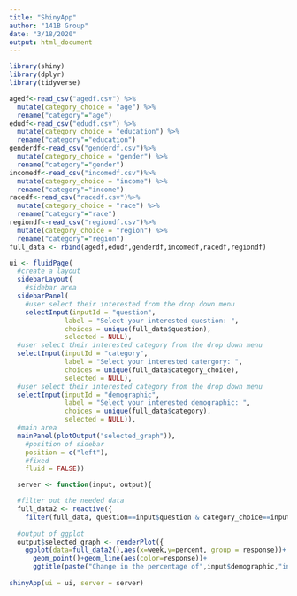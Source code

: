```yaml
---
title: "ShinyApp"
author: "141B Group"
date: "3/18/2020"
output: html_document
---
```

```r
library(shiny)
library(dplyr)
library(tidyverse)
```

```r
agedf<-read_csv("agedf.csv") %>%
  mutate(category_choice = "age") %>%
  rename("category"="age")
edudf<-read_csv("edudf.csv") %>% 
  mutate(category_choice = "education") %>%
  rename("category"="education") 
genderdf<-read_csv("genderdf.csv")%>% 
  mutate(category_choice = "gender") %>%
  rename("category"="gender") 
incomedf<-read_csv("incomedf.csv")%>% 
  mutate(category_choice = "income") %>%
  rename("category"="income") 
racedf<-read_csv("racedf.csv")%>% 
  mutate(category_choice = "race") %>%
  rename("category"="race") 
regiondf<-read_csv("regiondf.csv")%>% 
  mutate(category_choice = "region") %>%
  rename("category"="region") 
full_data <- rbind(agedf,edudf,genderdf,incomedf,racedf,regiondf)
```

```r
ui <- fluidPage(
  #create a layout
  sidebarLayout(
    #sidebar area
  sidebarPanel(
    #user select their interested from the drop down menu
    selectInput(inputId = "question",
              label = "Select your interested question: ",
              choices = unique(full_data$question), 
              selected = NULL),
  #user select their interested category from the drop down menu
  selectInput(inputId = "category",
              label = "Select your interested catergory: ",
              choices = unique(full_data$category_choice),
              selected = NULL),
  #user select their interested category from the drop down menu
  selectInput(inputId = "demographic",
              label = "Select your interested demographic: ",
              choices = unique(full_data$category),
              selected = NULL)),
  #main area
  mainPanel(plotOutput("selected_graph")),
    #position of sidebar
    position = c("left"),
    #fixed
    fluid = FALSE))

  server <- function(input, output){

  #filter out the needed data
  full_data2 <- reactive({
    filter(full_data, question==input$question & category_choice==input$category & category==input$demographic)})
  
  #output of ggplot
  output$selected_graph <- renderPlot({
    ggplot(data=full_data2(),aes(x=week,y=percent, group = response))+
      geom_point()+geom_line(aes(color=response))+
      ggtitle(paste("Change in the percentage of",input$demographic,"in",input$category,"toward the answer of ' ",input$question,"' "))})}
  
shinyApp(ui = ui, server = server)

```
